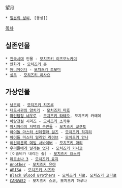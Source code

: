 望月

 * [[일본의 성씨]], [동성]]

[[목차]]

== 실존인물 ==
 * [[전국시대]] 인물 - [[모치즈키 이즈모노카미]]
 * [[만화가]] - [[모치즈키 준]]
 * [[애니메이터]] - [[모치즈키 토모미]]
 * [[성우]] - [[모치즈키 히사요]]

== 가상인물 ==
 * [[냥코이]] - [[모치즈키 치즈루]]
 * [[대도서관의 양치기]] - [[모치즈키 마호]]
 * [[마인탐정 네우로]] - [[모치즈키 타테오]], 모치즈키 카에데
 * [[아랑전설]] 시리즈 - [[모치즈키 소카쿠]]
 * [[아시아라이 저택의 주민들]] - [[모치즈키 교쿠토]]
 * [[아이돌 마스터 신데렐라 걸즈]] - [[모치즈키 히지리]]
 * [[아이돌 마스터 밀리언 라이브]] - [[모치즈키 안나]]
 * [[여신이문록 데빌 서바이버]] - [[모치즈키 마리]]
 * [[우리들에게 날개는 없다]] - [[모치즈키 키나코]]
 * [이슬비가 내리는 숲] - [[모치즈키 요스케]]
 * [[페르소나 3]] - [[모치즈키 료지]]
 * [[Another]] - [[모치즈키 유야]]
 * [[ARISA]] - [[모치즈키 시즈카]]
 * [[Black Blood Brothers]] - [[모치즈키 지로]], [[모치즈키 코타로]]
 * [[CANVAS2]] - 모치즈키 쇼코, 모치즈키 하루나
